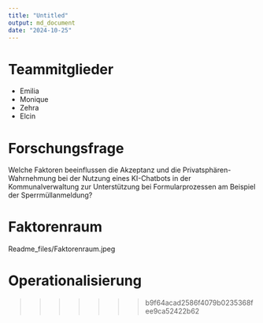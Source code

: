 ```yaml
---
title: "Untitled"
output: md_document
date: "2024-10-25"
---
```

# Teammitglieder

-   Emilia
-   Monique
-   Zehra
-   Elcin 

# Forschungsfrage

Welche Faktoren beeinflussen die Akzeptanz und die
Privatsphären-Wahrnehmung bei der Nutzung eines KI-Chatbots in der
Kommunalverwaltung zur Unterstützung bei Formularprozessen am Beispiel
der Sperrmüllanmeldung?

# Faktorenraum
Readme_files/Faktorenraum.jpeg

# Operationalisierung
>>>>>>> b9f64acad2586f4079b0235368fee9ca52422b62
